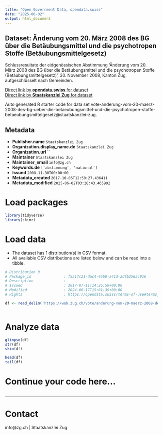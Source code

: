 ```yaml
---
title: "Open Government Data, opendata.swiss"
date: "2025-06-02"
output: html_document
---
```


## Dataset: Änderung vom 20. März 2008 des BG über die Betäubungsmittel und die psychotropen Stoffe (Betäubungsmittelgesetz)

Schlussresultate der eidgenössischen Abstimmung 'Änderung vom 20. März 2008 des BG über die Betäubungsmittel und die psychotropen Stoffe (Betäubungsmittelgesetz)', 30. November 2008, Kanton Zug, aufgeschlüsselt nach Gemeinden.

[Direct link by **opendata.swiss** for dataset](https://opendata.swiss/de/dataset/anderung-vom-20-marz-2008-des-bg-uber-die-betaubungsmittel-und-die-psychotropen-stoffe-betaubun1)<br>
[Direct link by **Staatskanzlei Zug** for dataset](https://wab.zug.ch/vote/anderung-vom-20-maerz-2008-des-bg-ueber-die-betaeubungsmittel-und-die-psychotropen-stoffe-betaeubungsmittelgesetz/data)

Auto generated R starter code for data set vote-anderung-vom-20-maerz-2008-des-bg-ueber-die-betaeubungsmittel-und-die-psychotropen-stoffe-betaeubungsmittelgesetz@staatskanzlei-zug.

## Metadata

- **Publisher.name** `Staatskanzlei Zug`
- **Organization.display_name.de** `Staatskanzlei Zug`
- **Organization.url** ``
- **Maintainer** `Staatskanzlei Zug`
- **Maintainer_email** `info@zg.ch`
- **Keywords.de** `['abstimmung', 'national']`
- **Issued** `2008-11-30T00:00:00`
- **Metadata_created** `2017-10-05T12:50:27.436411`
- **Metadata_modified** `2025-06-02T03:28:43.465992`


# Load packages

```r

library(tidyverse)
library(skimr)

```

# Load data

-   The dataset has 1 distribution(s) in CSV format.
-   All available CSV distributions are listed below and can be read into a tibble.

```r

# Distribution 0
# Package_id               : f5517c21-dac4-46b0-a41d-2dfb256ac916
# Description              : 
# Issued                   : 2017-07-11T14:26:59+00:00
# Modified                 : 2024-06-17T15:01:39+00:00
# Rights                   : https://opendata.swiss/terms-of-use#terms_by

df <- read_delim('https://wab.zug.ch/vote/anderung-vom-20-maerz-2008-des-bg-ueber-die-betaeubungsmittel-und-die-psychotropen-stoffe-betaeubungsmittelgesetz/data-csv')



```

# Analyze data

```r

glimpse(df)
str(df)
skim(df)

head(df)
tail(df)

```

# Continue your code here...

```r

```

------------------------------------------------------------------------

# Contact

info@zg.ch | Staatskanzlei Zug
